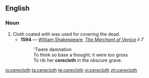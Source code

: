 ==English==

===Noun===
{{en-noun|-}}

# Cloth coated with wax used for covering the dead.
#*'''1594''' — [[w:William Shakespeare|William Shakespeare]], ''[[s:The Merchant of Venice|The Merchant of Venice]] ii 7''
#*:'Twere damnation<br>To think so base a thought; it were too gross<br>To rib her '''cerecloth''' in the obscure grave.

[[io:cerecloth]]
[[ta:cerecloth]]
[[te:cerecloth]]
[[vi:cerecloth]]
[[zh:cerecloth]]
